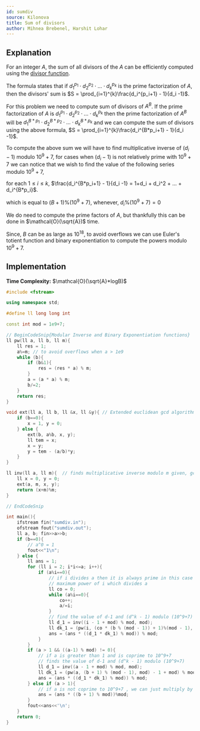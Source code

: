 ```yaml
---
id: sumdiv
source: Kilonova
title: Sum of divisors
author: Mihnea Brebenel, Harshit Lohar
---
```


## Explanation

For an integer $A$, the sum of all divisors of the $A$ can be efficiently
computed using the
[divisor function](https://en.wikipedia.org/wiki/Divisor_function).

The formula states that if $d_1^{p_1} \cdot d_2^{p_2} \cdot ... \cdot d_k^{p_k}$
is the prime factorization of $A$, then the divisors' sum is
$S = \prod_{i=1}^{k}\frac{d_i^{p_i+1} - 1}{d_i -1}$.

For this problem we need to compute sum of divisors of $A^B$. If the prime
factorization of $A$ is $d_1^{p_1} \cdot d_2^{p_2} \cdot ... \cdot d_k^{p_k}$
then the prime factorization of $A^B$ will be
$d_1^{B*p_1} \cdot d_2^{B*p_2} \cdot ... \cdot d_k^{B*p_k}$ and we can compute
the sum of divisors using the above formula,
$S = \prod_{i=1}^{k}\frac{d_i^{B*p_i+1} - 1}{d_i -1}$.

To compute the above sum we will have to find multiplicative inverse of
$(d_i-1)$ modulo $10^9+7$, for cases when $(d_i-1)$ is not relatively prime with
$10^9+7$ we can notice that we wish to find the value of the following series
modulo $10^9+7$,

for each $1 \le i \le k$,
$\frac{d_i^{B*p_i+1} - 1}{d_i -1} = 1+d_i + d_i^2 + ... + d_i^{B*p_i}$.

which is equal to $(B+1)\%(10^9+7)$, whenever, $d_i\%(10^9+7)=0$

We do need to compute the prime factors of $A$, but thankfully this can be done
in $\mathcal{O}(\sqrt{A})$ time.

Since, $B$ can be as large as $10^{18}$, to avoid overflows we can use Euler's
totient function and binary exponentiation to compute the powers modulo
$10^9+7$.

## Implementation

**Time Complexity:** $\mathcal{O}(\sqrt{A}*logB)$

<LanguageSection>
<CPPSection>

```cpp
#include <fstream>

using namespace std;

#define ll long long int

const int mod = 1e9+7;

// BeginCodeSnip{Modular Inverse and Binary Exponentiation functions}
ll pw(ll a, ll b, ll m){
	ll res = 1;
	a%=m; // to avoid overflows when a > 1e9
	while (b){
		if (b&1){
			res = (res * a) % m;
		}
		a = (a * a) % m;
		b/=2;
	}
	return res;
}

void ext(ll a, ll b, ll &x, ll &y){ // Extended euclidean gcd algorithm to find modular inverse
	if (b==0){
		x = 1, y = 0;
	} else {
		ext(b, a%b, x, y);
		ll tem = x;
		x = y;
		y = tem - (a/b)*y;
	}
}

ll inv(ll a, ll m){  // finds multiplicative inverse modulo m given, gcd(a,m)=1
	ll x = 0, y = 0;
	ext(a, m, x, y);
	return (x+m)%m;
}

// EndCodeSnip

int main(){
	ifstream fin("sumdiv.in");
	ofstream fout("sumdiv.out");
	ll a, b; fin>>a>>b;
	if (b==0){
		// a^0 = 1
		fout<<"1\n";
	} else {
		ll ans = 1;
		for (ll i = 2; i*i<=a; i++){
			if (a%i==0){
				// if i divides a then it is always prime in this case
				// maximum power of i which divides a
				ll co = 0;
				while (a%i==0){
					co++;
					a/=i;
				}
				// find the value of d-1 and (d^k - 1) modulo (10^9+7)
				ll d_1 = inv((i - 1 + mod) % mod, mod);
				ll dk_1 = (pw(i, (co * (b % (mod - 1)) + 1)%(mod - 1), mod) - 1 + mod) % mod;
				ans = (ans * ((d_1 * dk_1) % mod)) % mod;
			}
		}
		if (a > 1 && ((a-1) % mod) != 0){
			// if a is greater than 1 and is coprime to 10^9+7
			// finds the value of d-1 and (d^k - 1) modulo (10^9+7)
			ll d_1 = inv((a - 1 + mod) % mod, mod);
			ll dk_1 = (pw(a, (b + 1) % (mod - 1), mod) - 1 + mod) % mod;
			ans = (ans * ((d_1 * dk_1) % mod)) % mod;
		} else if (a > 1){
			// if a is not coprime to 10^9+7 , we can just multiply by (b+1)
			ans = (ans * ((b + 1) % mod))%mod;
		}
		fout<<ans<<'\n';
	}
	return 0;
}
```

</CPPSection>
</LanguageSection>
